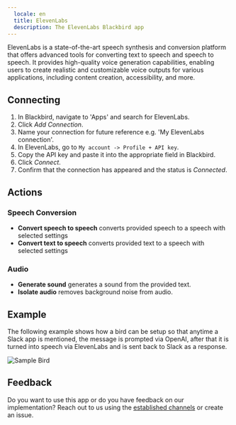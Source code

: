 ```yaml
---
  locale: en
  title: ElevenLabs
  description: The ElevenLabs Blackbird app
---
```


<LinkCard title="View on Github" target="_blank" href="https://github.com/bb-io/ElevenLabs" icon="github" />
 
  
ElevenLabs is a state-of-the-art speech synthesis and conversion platform that offers advanced tools for converting text to speech and speech to speech. It provides high-quality voice generation capabilities, enabling users to create realistic and customizable voice outputs for various applications, including content creation, accessibility, and more.
  
## Connecting

1.  In Blackbird, navigate to 'Apps' and search for ElevenLabs.
2.  Click _Add Connection_.
3.  Name your connection for future reference e.g. 'My ElevenLabs connection'.
4.  In ElevenLabs, go to `My account -> Profile + API key`.
5.  Copy the  API key and paste it into the appropriate field in Blackbird.
6.  Click _Connect_.
7.  Confirm that the connection has appeared and the status is _Connected_.
  
## Actions  
  
### Speech Conversion

-   **Convert speech to speech** converts provided speech to a speech with selected settings
-   **Convert text to speech** converts provided text to a speech with selected settings
  
### Audio

- **Generate sound** generates a sound from the provided text.
- **Isolate audio** removes background noise from audio.


## Example  
  
The following example shows how a bird can be setup so that anytime a Slack app is mentioned, the message is prompted via OpenAI, after that it is turned into speech via ElevenLabs and is sent back to Slack as a response.

![Sample Bird](https://github.com/bb-io/ElevenLabs/assets/137277669/26345195-1715-4719-92a6-f41bd6bf60ac)
  
## Feedback  
  
Do you want to use this app or do you have feedback on our implementation? Reach out to us using the [established channels](https://www.blackbird.io/) or create an issue.  
  
